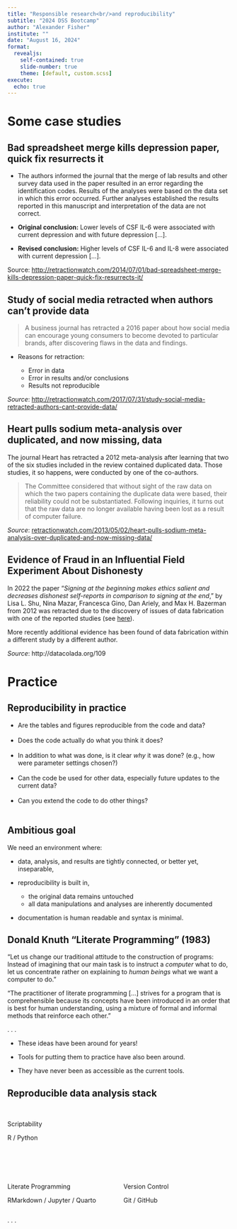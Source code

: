 ```yaml
---
title: "Responsible research<br/>and reproducibility"
subtitle: "2024 DSS Bootcamp"
author: "Alexander Fisher"
institute: ""
date: "August 16, 2024"
format: 
  revealjs:
    self-contained: true
    slide-number: true
    theme: [default, custom.scss]
execute:
  echo: true
---
```


# Some case studies


## Bad spreadsheet merge kills depression paper, quick fix resurrects it

- The authors informed the journal that the merge of lab results and other 
survey data used in the paper resulted in an error regarding the 
identification codes. Results of the analyses were based on the data set 
in which this error occurred. Further analyses established the results 
reported in this manuscript and interpretation of the data are not correct.

- **Original conclusion:** Lower levels of CSF IL-6 were associated with 
current depression and with future depression [...].

- **Revised conclusion:** Higher levels of CSF IL-6 and IL-8 were 
associated with current depression [...].

::: aside
Source: <http://retractionwatch.com/2014/07/01/bad-spreadsheet-merge-kills-depression-paper-quick-fix-resurrects-it/>
:::


## Study of social media retracted when authors can't provide data

> A business journal has retracted a 2016 paper about how social media can
  encourage young consumers to become devoted to particular brands, after
  discovering flaws in the data and findings.

- Reasons for retraction:

  - Error in data
  - Error in results and/or conclusions
  - Results not reproducible


::: aside
*Source*: <http://retractionwatch.com/2017/07/31/study-social-media-retracted-authors-cant-provide-data/>
:::


## Heart pulls sodium meta-analysis over duplicated, and now missing, data


The journal Heart has retracted a 2012 meta-analysis after learning that 
  two of the six studies included in the review contained duplicated data.
  Those studies, it so happens, were conducted by one of the co-authors.

> The Committee considered that without sight of 
  the raw data on which the two papers containing the duplicate data were based,
  their reliability could not be substantiated. Following inquiries, it turns 
  out that the raw data are no longer available having been lost as a result of
  computer failure.


:::aside
*Source*: [retractionwatch.com/2013/05/02/heart-pulls-sodium-meta-analysis-over-duplicated-and-now-missing-data/](http://retractionwatch.com/2013/05/02/heart-pulls-sodium-meta-analysis-over-duplicated-and-now-missing-data/)
:::


## Evidence of Fraud in an Influential Field Experiment About Dishonesty 

In 2022 the paper “*Signing at the beginning makes ethics salient and decreases dishonest self-reports in comparison to signing at the end*,” by Lisa L. Shu, Nina Mazar, Francesca Gino, Dan Ariely, and Max H. Bazerman from 2012 was retracted due to the discovery of issues of data fabrication with one of the reported studies (see [here](https://datacolada.org/98)).

More recently additional evidence has been found of data fabrication within a different study by a different author.


::: aside
*Source*: http://datacolada.org/109
:::

# Practice


## Reproducibility in practice

- Are the tables and figures reproducible from the code and data?
<br><br>
- Does the code actually do what you think it does?
<br><br>
- In addition to what was done, is it clear *why* it was done? (e.g., how 
were parameter settings chosen?)
<br><br>
- Can the code be used for other data, especially future updates to the
  current data?
<br><br>
- Can you extend the code to do other things?
<br><br>


## Ambitious goal

We need an environment where:

- data, analysis, and results are tightly connected, or better yet, 
inseparable,

- reproducibility is built in,
    + the original data remains untouched
    + all data manipulations and analyses are inherently documented

- documentation is human readable and syntax is minimal.


## Donald Knuth "Literate Programming" (1983)

"Let us change our traditional attitude to the construction of programs: 
Instead of imagining that our main task is to instruct a *computer* what 
to do, let us concentrate rather on explaining to *human beings* what we 
want a computer to do."

"The practitioner of literate programming [...] strives for a program that 
is comprehensible because its concepts have been introduced in an order 
that is best for human understanding, using a mixture of formal and 
informal methods that reinforce each other."

. . .

- These ideas have been around for years!

- Tools for putting them to practice have also been around.

- They have never been as accessible as the current tools.





## Reproducible data analysis stack

<br/>


:::: {.center}
Scriptability

::: {.fragment .col-blue}
R / Python
:::

:::

<br/>
<br/>
<br/>

:::: columns

::: {.column width="50%"}
Literate Programming

::: {.fragment .col-blue}
RMarkdown / Jupyter / Quarto
:::

:::

::: {.right .column width="50%"}
Version Control

::: {.fragment .col-blue}
Git / GitHub
:::
:::

::::

. . .

<br/>
